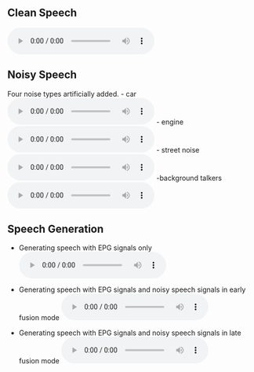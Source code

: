 

## Clean Speech 
<audio controls autoplay>
 <source src="audio/clean_TMHINT_01_01.wav"  type="audio/clean">
</audio>

## Noisy Speech
Four noise types artificially added. 
- car
![](audio/car_TMHINT_01_01.wav)
- engine
![](audio/engine_TMHINT_01_01.wav)
- street noise
![](audio/street_TMHINT_01_01.wav)
-background talkers
![](audio/talk_TMHINT_01_01.wav)

## Speech Generation 
- Generating speech with EPG signals only
![](audio/EPG_ONLY_0dB_TMHINT_01_01.wav)

- Generating speech with EPG signals and noisy speech signals in early fusion mode
![](audio/sg_EF_0dB_TMHINT_01_01.wav)

- Generating speech with EPG signals and noisy speech signals in late fusion mode
![](audio/sg_LF_0dB_TMHINT_01_01.wav)
